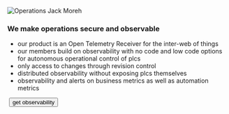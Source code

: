 ![Operations Jack Moreh](/Jack_Moreh_devops_sm.png)

### We make operations secure and observable

- our product is an Open Telemetry Receiver for the inter-web of things
- our members build on observability with no code and low code options for autonomous operational control of plcs
- only access to changes through revision control
- distributed observability without exposing plcs themselves
- observability and alerts on business metrics as well as automation metrics

&nbsp;<button>get observability</button>
